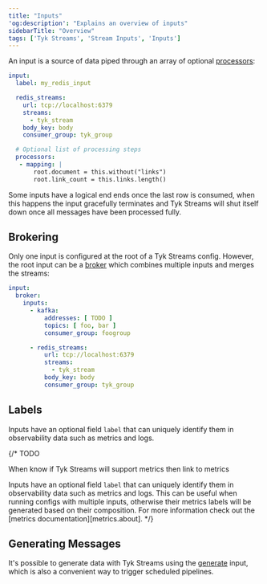 ```yaml
---
title: "Inputs"
'og:description': "Explains an overview of inputs"
sidebarTitle: "Overview"
tags: ['Tyk Streams', 'Stream Inputs', 'Inputs']
---
```


An input is a source of data piped through an array of optional [processors](/5.6/product-stack/tyk-streaming/configuration/processors/overview):

```yaml
input:
  label: my_redis_input

  redis_streams:
    url: tcp://localhost:6379
    streams:
      - tyk_stream
    body_key: body
    consumer_group: tyk_group

  # Optional list of processing steps
  processors:
   - mapping: |
       root.document = this.without("links")
       root.link_count = this.links.length()
```

Some inputs have a logical end ends once the last row is consumed, when this happens the input gracefully terminates and Tyk Streams will shut itself down once all messages have been processed fully.

## Brokering

Only one input is configured at the root of a Tyk Streams config. However, the root input can be a [broker](/5.6/product-stack/tyk-streaming/configuration/inputs/broker) which combines multiple inputs and merges the streams:

```yaml
input:
  broker:
    inputs:
      - kafka:
          addresses: [ TODO ]
          topics: [ foo, bar ]
          consumer_group: foogroup

      - redis_streams:
          url: tcp://localhost:6379
          streams:
            - tyk_stream
          body_key: body
          consumer_group: tyk_group
```

## Labels

Inputs have an optional field `label` that can uniquely identify them in observability data such as metrics and logs.

{/* TODO

When know if Tyk Streams will support metrics then link to metrics

Inputs have an optional field `label` that can uniquely identify them in observability data such as metrics and logs. This can be useful when running configs with multiple inputs, otherwise their metrics labels will be generated based on their composition. For more information check out the [metrics documentation][metrics.about]. */}

## Generating Messages

It's possible to generate data with Tyk Streams using the [generate](/5.6/product-stack/tyk-streaming/configuration/inputs/generate) input, which is also a convenient way to trigger scheduled pipelines.
